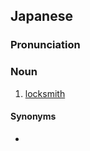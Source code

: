 ==Japanese==
{{ja-kanjitab|yomi=k|かぎ|や}}

===Pronunciation===
{{ja-pron|yomi=k|かぎや}}

===Noun===
{{ja-noun|かぎや}}

# [[locksmith]]

====Synonyms====
* {{ja-r|錠前屋|じょうまえや}}